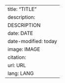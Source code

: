 ---
title: "TITLE"
description:
  DESCRIPTION
date: DATE
date-modified: today
image: IMAGE
citation:
  url: URL
lang: LANG
---